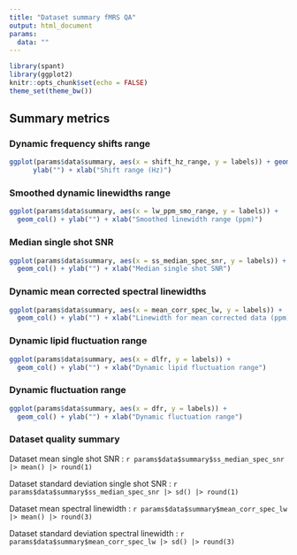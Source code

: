 ```yaml
---
title: "Dataset summary fMRS QA"
output: html_document
params:
  data: ""
---
```


```r
library(spant)
library(ggplot2)
knitr::opts_chunk$set(echo = FALSE)
theme_set(theme_bw())
```

## Summary metrics

### Dynamic frequency shifts range
```r
ggplot(params$data$summary, aes(x = shift_hz_range, y = labels)) + geom_col() + 
      ylab("") + xlab("Shift range (Hz)")
```

### Smoothed dynamic linewidths range
```r
ggplot(params$data$summary, aes(x = lw_ppm_smo_range, y = labels)) + 
  geom_col() + ylab("") + xlab("Smoothed linewidth range (ppm)")
```

### Median single shot SNR
```r
ggplot(params$data$summary, aes(x = ss_median_spec_snr, y = labels)) + 
  geom_col() + ylab("") + xlab("Median single shot SNR")
```

### Dynamic mean corrected spectral linewidths
```r
ggplot(params$data$summary, aes(x = mean_corr_spec_lw, y = labels)) +
  geom_col() + ylab("") + xlab("Linewidth for mean corrected data (ppm)")
```

### Dynamic lipid fluctuation range
```r
ggplot(params$data$summary, aes(x = dlfr, y = labels)) +
  geom_col() + ylab("") + xlab("Dynamic lipid fluctuation range")
```

### Dynamic fluctuation range
```r
ggplot(params$data$summary, aes(x = dfr, y = labels)) +
  geom_col() + ylab("") + xlab("Dynamic fluctuation range")
```

### Dataset quality summary

Dataset mean single shot SNR : `r params$data$summary$ss_median_spec_snr |> mean() |> round(1)`

Dataset standard deviation single shot SNR : `r params$data$summary$ss_median_spec_snr |> sd() |> round(1)`

Dataset mean spectral linewidth : `r params$data$summary$mean_corr_spec_lw |> mean() |> round(3)`

Dataset standard deviation spectral linewidth : `r params$data$summary$mean_corr_spec_lw |> sd() |> round(3)`